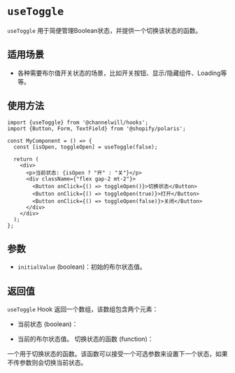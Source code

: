 <Meta title="Hooks/useToggle" />

# `useToggle`

`useToggle` 用于简便管理Boolean状态，并提供一个切换该状态的函数。

## 适用场景
- 各种需要布尔值开关状态的场景，比如开关按钮、显示/隐藏组件、Loading等等。

## 使用方法

```tsx
import {useToggle} from '@channelwill/hooks';
import {Button, Form, TextField} from '@shopify/polaris';

const MyComponent = () => {
  const [isOpen, toggleOpen] = useToggle(false);

  return (
    <div>
      <p>当前状态: {isOpen ? "开" : "关"}</p>
      <div className={"flex gap-2 mt-2"}>
        <Button onClick={() => toggleOpen()}>切换状态</Button>
        <Button onClick={() => toggleOpen(true)}>打开</Button>
        <Button onClick={() => toggleOpen(false)}>关闭</Button>
      </div>
    </div>
  );
};
```

## 参数
- `initialValue` (boolean)：初始的布尔状态值。

## 返回值
`useToggle` Hook 返回一个数组，该数组包含两个元素：

- 当前状态 (boolean)：

- 当前的布尔状态值。
切换状态的函数 (function)：

一个用于切换状态的函数。该函数可以接受一个可选参数来设置下一个状态，如果不传参数则会切换当前状态。